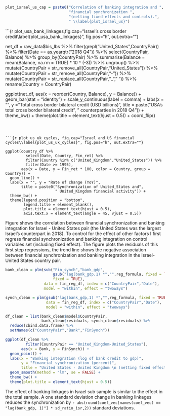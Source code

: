
```r

plot_israel_us_cap = paste0("Correlation of banking integration and ",
                            "financial synchronization ",
                            "(netting fixed effects and controls).",
                            " \\label{plot_israel_us}")

```


```{r plot_usa_bank_linkages,fig.cap="Israel's cross border credit\\label{plot_usa_bank_linkages}", fig.pos="h", out.extra=""}

net_df = raw_data$bis_lbs %>%
  filter(grepl("United_States",CountryPair)) %>%
  filter(Date == as.yearqtr("2018 Q4")) %>%
  select(CountryPair, Balance) %>%
  group_by(CountryPair) %>%
  summarise(Balance = mean(Balance, na.rm = TRUE) * 10 ^ (-3)) %>%
  ungroup() %>%
  mutate(CountryPair = str_remove_all(CountryPair,"United_States")) %>%
  mutate(CountryPair = str_remove_all(CountryPair,"-")) %>%
  mutate(CountryPair = str_replace_all(CountryPair,"_"," ")) %>%
  rename(Country = CountryPair)


ggplot(net_df, aes(x = reorder(Country, Balance), y = Balance)) +
  geom_bar(stat = "identity") +
  scale_y_continuous(label = comma) +
  labs(x = "", y = "Total cross border bilateral credit (USD billions)",
       title = paste("USA's total cross border bilateral credit",
                     " counterparties in 2018 Q4")) +
  theme_bw() +
  theme(plot.title = element_text(hjust = 0.5)) +
  coord_flip()


```



```{r plot_us_uk_cycles, fig.cap="Israel and US financial cycles\\label{plot_us_uk_cycles}", fig.pos="h", out.extra=""}

ggplot(country_df %>%
         select(Date, Country, Fin_ret) %>%
         filter(Country %in% c("United_Kingdom","United_States")) %>%
         filter(Date >= 1995),
       aes(x = Date, y = Fin_ret * 100, color = Country, group = Country)) +
  geom_line() +
  labs(x = "", y = "Rate of change (YoY)",
       title = paste0("Synchronization of United_States and",
                      " United_Kingdom financial activity")) +
  theme_bw() +
  theme(legend.position = "bottom",
        legend.title = element_blank(),
        plot.title = element_text(hjust = 0.5),
        axis.text.x = element_text(angle = 45, vjust = 0.5))

```



Figure \ref{plot_israel_us} shows the correlation between financial
synchronization and banking integration for Israel - United States pair
(the United States was the largest Israel's counterpart in 2018). To
control for the effect of other factors I first regress financial
synchronization and banking integration on control variables set (including
fixed effect). The figure plots the residuals of this first step regressions, the trend line shows the negative association between financial synchronization and banking integration in the Israel-United States country pair.

```r

bank_clean = plm(sub("Fin_synch","bank_gdp",
                     gsub("lag(bank_gdp,1) *","",reg_formula, fixed = TRUE),
                     fixed = TRUE),
                 data = fin_reg_df, index = c("CountryPair","Date"),
                 model = "within", effect = "twoways")

synch_clean = plm(gsub("lag(bank_gdp,1) *","",reg_formula, fixed = TRUE),
                  data = fin_reg_df, index = c("CountryPair","Date"),
                  model = "within", effect = "twoways")

df_clean = list(bank_clean$model$CountryPair,
                bank_clean$residuals, synch_clean$residuals) %>%
  reduce(cbind.data.frame) %>%
  setNames(c("CountryPair","Bank","FinSynch"))

ggplot(df_clean %>%
         filter(CountryPair == "United_Kingdom-United_States"),
       aes(x = Bank, y = FinSynch)) +
  geom_point() +
  labs(x = "Banking integration (log of bank credit to gdp)",
       y = "Financial synchronization (percent)",
       title = "United States - United Kingdom \n (netting fixed effects and controls)") +
  geom_smooth(method = "lm", se = FALSE) +
  theme_bw() +
  theme(plot.title = element_text(hjust = 0.5))

```

The effect of banking linkages in Israel sub sample is similar to the effect in the total sample. A one standard deviation change in banking linkages reduces the synchronization by `r abs(round(coef_vec[names(coef_vec) == "lag(bank_gdp, 1)"] * sd_ratio_isr,2))` standard deviations.


